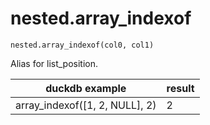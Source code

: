 # nested.array_indexof { #duckops.nested.array_indexof }

`nested.array_indexof(col0, col1)`

Alias for list_position.

| duckdb example | result |
| -------------- | ------ |
| array_indexof([1, 2, NULL], 2) | 2 |
